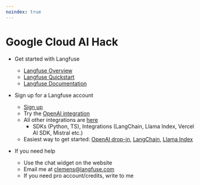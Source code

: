 ```yaml
---
noindex: true
---
```


# Google Cloud AI Hack

- Get started with Langfuse

  - [Langfuse Overview](https://langfuse.com/docs/)
  - [Langfuse Quickstart](https://langfuse.com/docs/get-started)
  - [Langfuse Documentation](https://langfuse.com/docs)

- Sign up for a Langfuse account

  - [Sign up](https://cloud.langfuse.com)
  - Try the [OpenAI integration](https://langfuse.com/docs/integrations/openai/python/get-started)
  - All other integrations are [here](https://langfuse.com/docs/integrations)
    - SDKs (Python, TS), Integrations (LangChain, Llama Index, Vercel AI SDK, Mistral etc.)
  - Easiest way to get started: [OpenAI drop-in](https://langfuse.com/docs/integrations/openai/python/get-started), [LangChain](https://langfuse.com/docs/integrations/langchain/get-started), [Llama Index](https://langfuse.com/docs/integrations/llama-index/get-started)

- If you need help
  - Use the chat widget on the website
  - Email me at clemens@langfuse.com
  - If you need pro account/credits, write to me
